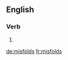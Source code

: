 ==English==

===Verb===
{{head|en|verb form}}

# {{en-third-person singular of|misfold}}

[[de:misfolds]]
[[fr:misfolds]]